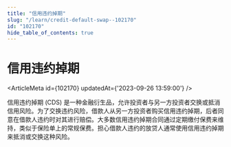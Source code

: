 ```yaml
---
title: "信用违约掉期"
slug: "/learn/credit-default-swap--102170"
id: "102170"
hide_table_of_contents: true
---
```



# 信用违约掉期

<ArticleMeta id={102170} updatedAt={'2023-09-26 13:59:00'} />
<div className='border-solid border-b border-t-0 my-4 border-[var(--ifm-color-gray-300)]' />

信用违约掉期 (CDS) 是一种金融衍生品，允许投资者与另一方投资者交换或抵消信用风险。为了交换违约风险，借款人从另一方投资者购买信用违约掉期，后者同意在借款人违约时对其进行赔偿。大多数信用违约掉期合同通过定期缴付保费来维持，类似于保险单上的常规保费。担心借款人违约的放贷人通常使用信用违约掉期来抵消或交换这种风险。
